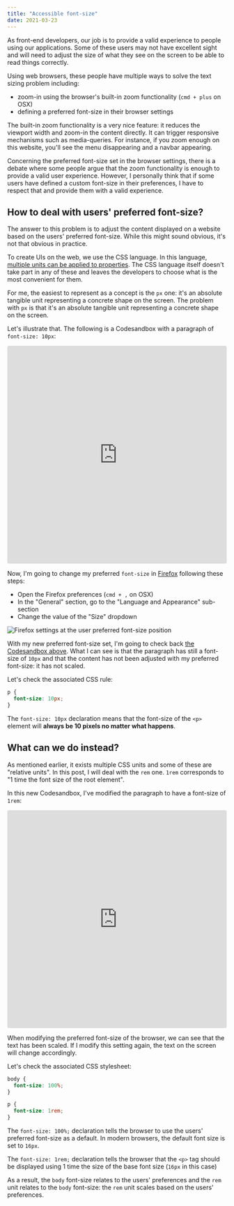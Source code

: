 ```yaml
---
title: "Accessible font-size"
date: 2021-03-23
---
```


As front-end developers, our job is to provide a valid experience to people using our applications. Some of these users may not have excellent sight and will need to adjust the size of what they see on the screen to be able to read things correctly.

Using web browsers, these people have multiple ways to solve the text sizing problem including:

- zoom-in using the browser's built-in zoom functionality (`cmd + plus` on OSX)
- defining a preferred font-size in their browser settings

The built-in zoom functionality is a very nice feature: it reduces the viewport width and zoom-in the content directly. It can trigger responsive mechanisms such as media-queries. For instance, if you zoom enough on this website, you'll see the menu disappearing and a navbar appearing.

Concerning the preferred font-size set in the browser settings, there is a debate where some people argue that the zoom functionality is enough to provide a valid user experience. However, I personally think that if some users have defined a custom font-size in their preferences, I have to respect that and provide them with a valid experience.

## How to deal with users' preferred font-size?

The answer to this problem is to adjust the content displayed on a website based on the users' preferred font-size. While this might sound obvious, it's not that obvious in practice.

To create UIs on the web, we use the CSS language. In this language, [multiple units can be applied to properties](https://developer.mozilla.org/en-US/docs/Learn/CSS/Building_blocks/Values_and_units). The CSS language itself doesn't take part in any of these and leaves the developers to choose what is the most convenient for them.

For me, the easiest to represent as a concept is the `px` one: it's an absolute tangible unit representing a concrete shape on the screen. The problem with `px` is that it's an absolute tangible unit representing a concrete shape on the screen.

Let's illustrate that. The following is a Codesandbox with a paragraph of `font-size: 10px`:

<iframe
  src="https://codesandbox.io/embed/laughing-shape-sm2xi?fontsize=14&hidenavigation=1&theme=dark"
  style="width:100%; height:500px; border:0; border-radius: 4px; overflow:hidden;"
  title="laughing-shape-sm2xi"
  allow="accelerometer; ambient-light-sensor; camera; encrypted-media; geolocation; gyroscope; hid; microphone; midi; payment; usb; vr; xr-spatial-tracking"
  sandbox="allow-forms allow-modals allow-popups allow-presentation allow-same-origin allow-scripts"
></iframe>

Now, I'm going to change my preferred `font-size` in [Firefox](https://www.mozilla.org/en-US/firefox/new/) following these steps:

- Open the Firefox preferences (`cmd + ,` on OSX)
- In the "General" section, go to the "Language and Appearance" sub-section
- Change the value of the "Size" dropdown

![Firefox settings at the user preferred font-size position](/blog/assets/ffscreen.png)

With my new preferred font-size set, I'm going to check back [the Codesandbox above](https://codesandbox.io/s/laughing-shape-sm2xi?file=/src/index.js). What I can see is that the paragraph has still a font-size of `10px` and that the content has not been adjusted with my preferred font-size: it has not scaled.

Let's check the associated CSS rule:

```css
p {
  font-size: 10px;
}
```

The `font-size: 10px` declaration means that the font-size of the `<p>` element will **always be 10 pixels no matter what happens**.

## What can we do instead?

As mentioned earlier, it exists multiple CSS units and some of these are "relative units". In this post, I will deal with the `rem` one. `1rem` corresponds to "1 time the font size of the root element".

In this new Codesandbox, I've modified the paragraph to have a font-size of `1rem`:

<iframe
  src="https://codesandbox.io/embed/nifty-murdock-0huf0?fontsize=14&hidenavigation=1&theme=dark"
  style="width:100%; height:500px; border:0; border-radius: 4px; overflow:hidden;"
  title="nifty-murdock-0huf0"
  allow="accelerometer; ambient-light-sensor; camera; encrypted-media; geolocation; gyroscope; hid; microphone; midi; payment; usb; vr; xr-spatial-tracking"
  sandbox="allow-forms allow-modals allow-popups allow-presentation allow-same-origin allow-scripts"
></iframe>

When modifying the preferred font-size of the browser, we can see that the text has been scaled. If I modify this setting again, the text on the screen will change accordingly.

Let's check the associated CSS stylesheet:

```css
body {
  font-size: 100%;
}

p {
  font-size: 1rem;
}
```

The `font-size: 100%;` declaration tells the browser to use the users' preferred font-size as a default. In modern browsers, the default font size is set to `16px`.

The `font-size: 1rem;` declaration tells the browser that the `<p>` tag should be displayed using 1 time the size of the base font size (`16px` in this case)

As a result, the `body` font-size relates to the users' preferences and the `rem` unit relates to the `body` font-size: the `rem` unit scales based on the users' preferences.

